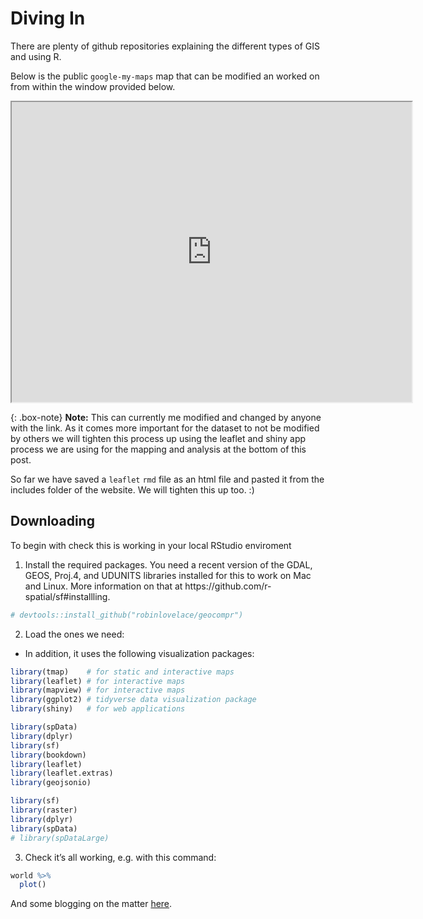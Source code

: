 # Diving In {#divingin}

There are plenty of github repositories explaining the different types of GIS and using R.

Below is the public `google-my-maps` map that can be modified an worked on from within the window provided below.

<iframe src="https://www.google.com.au/maps/d/u/0/embed?mid=1DAgemW-rkdMHTO8fxnbvbSVF4H0XNLd_" width="640" height="480"></iframe>
{: .box-note}
**Note:** This can currently me modified and changed by anyone with the link. As it comes more important for the dataset to not be modified by others we will tighten this process up using the leaflet and shiny app process we are using for the mapping and analysis at the bottom of this post.

So far we have saved a `leaflet` `rmd` file as an html file and pasted it from the includes folder of the website. We will tighten this up too. :)

## Downloading

To begin with check this is working in your local RStudio enviroment

1. Install the required packages. You need a recent version of the GDAL, GEOS, Proj.4, and UDUNITS libraries installed for this to work on Mac and Linux. More information on that at https://github.com/r-spatial/sf#installling.

```r
# devtools::install_github("robinlovelace/geocompr")
```

2. Load the ones we need:

- In addition, it uses the following visualization packages:

```r
library(tmap)    # for static and interactive maps
library(leaflet) # for interactive maps
library(mapview) # for interactive maps
library(ggplot2) # tidyverse data visualization package
library(shiny)   # for web applications
```

```r
library(spData)
library(dplyr)
library(sf)
library(bookdown)
library(leaflet)
library(leaflet.extras)
library(geojsonio)
```

```r
library(sf)
library(raster)
library(dplyr)
library(spData)
# library(spDataLarge)
```

3. Check it's all working, e.g. with this command:

```r
world %>%  
  plot()
```

And some blogging on the matter [here](http://zevross.com/blog/2014/09/30/use-the-amazing-d3-library-to-animate-a-path-on-a-leaflet-map/).



